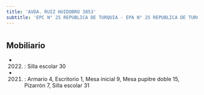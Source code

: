 ```yaml
---
title: 'AVDA. RUIZ HUIDOBRO 3853'
subtitle: 'EPC N° 25 REPUBLICA DE TURQUIA - EPA N° 25 REPUBLICA DE TURQUIA - CENS N° 53 - JII N° 02/10° MERCEDITAS - CAI SAAVEDRA MITRE - PI NUEVE LUNAS'
---
```


#


## Mobiliario

*  (2022) : Silla escolar 30 

*  (2021) : Armario 4, Escritorio 1, Mesa inicial 9, Mesa pupitre doble 15, Pizarrón 7, Silla escolar 31 



